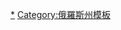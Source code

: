 {{navbox
|name  = 列寧格勒州行政區劃
|title = [[列寧格勒州]]{{tsl|en|Administrative divisions of Leningrad Oblast|列宁格勒州行政区划|行政区划}}
|listclass=hlist
|above = 州府：[[圣彼得堡]]、[[加特契纳]]
|imageleft = [[File:Coat of arms of Leningrad Oblast.svg|40px|Coat of arms of Leningrad Blast]]
|image = [[File:Flag of Leningrad Oblast.svg|40px|Flag of Leningrad Oblast]]
|group1=行政区
|list1=
*[[博克西托戈爾斯克區]]
*[[加特契納區]]
*[[金吉謝普區]]
*[[基里希區]]
*[[基洛夫斯克區]]
*[[洛傑伊諾耶波列區]]
*[[羅蒙諾索夫區]]
*[[盧加區 (俄羅斯)|盧加區]]
*[[波德波羅日耶區]]
*[[普里奧焦爾斯克區]]
*[[斯蘭齊區]]
*[[季赫溫區]]
*[[托斯諾區]]
*[[沃爾霍夫區]]
*[[沃洛索沃區]]
*[[弗謝沃洛日斯克區]]
*[[維堡區 (列寧格勒州)|維堡區]]
|group2=城市和城镇
|list2=
*[[博克西托戈爾斯克]]
*[[加特契纳]]
*[[伊万哥罗德]]
*[[卡緬諾戈爾斯克]]
*[[金吉谢普]]
*[[基里希]]
*[[基洛夫斯克 (列寧格勒州)|基洛夫斯克]]
*[[科穆納爾]]
*[[库德罗沃]]
*[[洛傑伊諾耶波列]]
*[[盧加]]
*[[柳班]]
*[[穆里诺 (列宁格勒州)|穆里诺]]
*[[尼科利斯科耶]]
*[[新拉多加]]
*[[奧特拉德諾耶]]
*[[皮卡廖沃]]
*[[波德波羅日耶]]
*[[普里莫爾斯克]]
*[[普里奧焦爾斯克]]
*[[謝爾托洛沃]]
*[[斯蘭齊]]
*[[索斯諾維博爾]]
*[[斯韋托戈爾斯克]]
*[[什利謝利堡]]
*[[夏西斯特羅伊]]
*[[季赫溫]]
*[[托斯諾]]
*[[沃洛索沃]]
*[[沃爾霍夫]]
*[[弗謝沃洛日斯克]]
*[[维堡]]
*[[維索茨克]]
|group3=[[市級鎮]]
|list3=
*[[大伊若拉]]
*[[布多戈希]]
*[[德鲁日纳亚戈尔卡 (列宁格勒州)|德鲁日纳亚戈尔卡]]
*[[杜布罗夫卡 (弗谢沃洛日斯克区)|杜布罗夫卡]]
*[[福尔诺索沃]]
*[[费奥多罗夫斯科耶]]
*[[莫罗佐夫村]]
*[[斯维尔德洛夫村 (俄罗斯)|斯维尔德洛夫村]]
*[[红博尔 (托斯诺区)|红博尔]]
*[[库兹莫洛夫斯基]]
*[[库兹涅奇诺耶]]
*[[列比亚日耶 (罗蒙诺索夫区)|列比亚日耶]]
*[[列索戈尔斯基]]
*[[姆加]]
*[[纳济亚]]
*[[尼科利斯基 (列宁格勒州)|尼科利斯基]]
*[[新谢利耶]]
*[[巴甫洛沃 (基洛夫斯克区)|巴甫洛沃]]
*[[普里拉多日斯基]]
*[[拉希亚]]
*[[罗希诺 (列宁格勒州)|罗希诺]]
*[[里亚博沃 (托斯诺区)|里亚博沃]]
*[[锡尼亚维诺 (列宁格勒州)|锡尼亚维诺]]
*[[锡韦尔斯基]]
*[[苏维埃茨基 (列宁格勒州)|苏维埃茨基]]
*[[斯维里斯特罗伊]]
*[[乌里扬诺夫卡 (列宁格勒州)|乌里扬诺夫卡]]
*[[泰齐]]
*[[托克索沃]]
*[[托尔马乔沃]]
*[[瓦日内]]
*[[维洛济]]
*[[沃兹涅谢尼耶]]
*[[维里察]]
*[[第一亚尼诺]]
*[[叶菲莫夫斯基 (市级镇)|叶菲莫夫斯基]]
}}
<noinclude>
[[Category:列寧格勒州城市|*]][[Category:俄羅斯州模板]]
</noinclude>